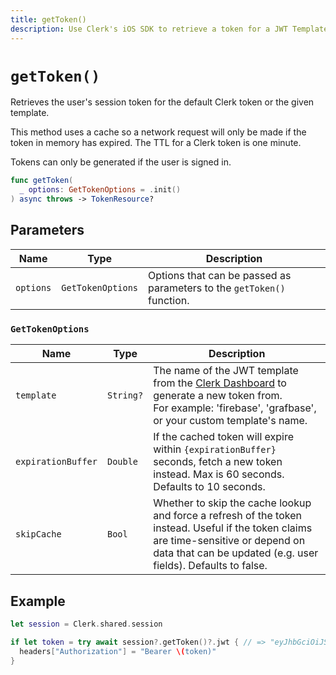 ```yaml
---
title: getToken()
description: Use Clerk's iOS SDK to retrieve a token for a JWT Template that is defined in the Clerk Dashboard.
---
```


# `getToken()`

Retrieves the user's session token for the default Clerk token or the given template.

This method uses a cache so a network request will only be made if the token in memory has expired. The TTL for a Clerk token is one minute.

Tokens can only be generated if the user is signed in.

```swift {{ filename: 'Session' }}
func getToken(
  _ options: GetTokenOptions = .init()
) async throws -> TokenResource?
```

## Parameters

| Name | Type | Description |
| - | - | - |
| `options` | `GetTokenOptions` | Options that can be passed as parameters to the `getToken()` function. |

### `GetTokenOptions`

| Name | Type | Description |
| - | - | - |
| `template` | `String?` | The name of the JWT template from the [Clerk Dashboard](https://dashboard.clerk.com/last-active?path=jwt-templates) to generate a new token from.<br />For example: 'firebase', 'grafbase', or your custom template's name. |
| `expirationBuffer` | `Double` | If the cached token will expire within `{expirationBuffer}` seconds, fetch a new token instead. Max is 60 seconds. Defaults to 10 seconds. |
| `skipCache` | `Bool` | Whether to skip the cache lookup and force a refresh of the token instead. Useful if the token claims are time-sensitive or depend on data that can be updated (e.g. user fields). Defaults to false. |

## Example

```swift
let session = Clerk.shared.session

if let token = try await session?.getToken()?.jwt { // => "eyJhbGciOiJSUzI1NiIsImtpZC..."
  headers["Authorization"] = "Bearer \(token)"
}
```
